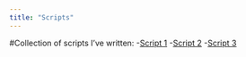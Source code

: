 ```yaml
---
title: "Scripts"
---
```



#Collection of scripts I've written:
-[Script 1](C:/GPiBS/Rotation1/test/scripts/old_workflow.qmd)
-[Script 2](C:/GPiBS/Rotation1/test/scripts/genome_assembly.qmd)
-[Script 3]()

